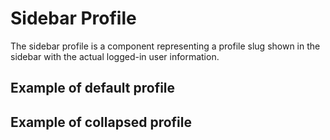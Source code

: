 

<Meta of={SidebarProfile} />

# Sidebar Profile

The sidebar profile is a component representing a profile slug
shown in the sidebar with the actual logged-in user information.

<Controls/>

## Example of default profile

<Canvas of={SidebarProfile.Default}/>

## Example of collapsed profile

<Canvas of={SidebarProfile.Collapsed} />
